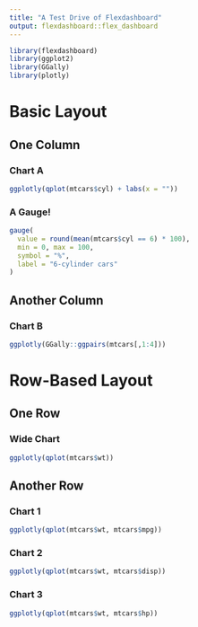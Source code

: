 ```yaml
---
title: "A Test Drive of Flexdashboard"
output: flexdashboard::flex_dashboard
---
```


```r
library(flexdashboard)
library(ggplot2)
library(GGally)
library(plotly)
```

Basic Layout
==============

One Column {data-width=200}
--------------

### Chart A

```r
ggplotly(qplot(mtcars$cyl) + labs(x = ""))
```

### A Gauge!

```r
gauge(
  value = round(mean(mtcars$cyl == 6) * 100),
  min = 0, max = 100,
  symbol = "%",
  label = "6-cylinder cars"
)
```


Another Column
--------------

### Chart B

```r
ggplotly(GGally::ggpairs(mtcars[,1:4]))
```


Row-Based Layout {data-orientation=rows}
==============

One Row
--------------

### Wide Chart

```r
ggplotly(qplot(mtcars$wt))
```

Another Row
--------------

### Chart 1

```r
ggplotly(qplot(mtcars$wt, mtcars$mpg))
```


### Chart 2

```r
ggplotly(qplot(mtcars$wt, mtcars$disp))
```
 
### Chart 3

```r
ggplotly(qplot(mtcars$wt, mtcars$hp))
```
